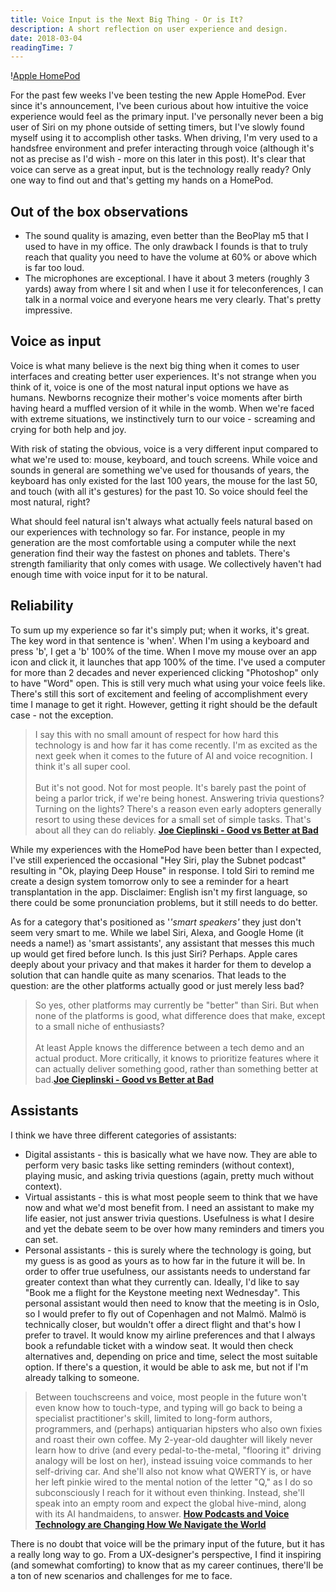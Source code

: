 ```yaml
---
title: Voice Input is the Next Big Thing - Or is It?
description: A short reflection on user experience and design.
date: 2018-03-04
readingTime: 7
---
```


!<a href="/images/articles/homepod.png">Apple HomePod</a>

For the past few weeks I've been testing the new Apple HomePod. Ever since it's announcement, I've been curious about how intuitive the voice experience would feel as the primary input. I've personally never been a big user of Siri on my phone outside of setting timers, but I've slowly found myself using it to accomplish other tasks. When driving, I'm very used to a handsfree environment and prefer interacting through voice (although it's not as precise as I'd wish - more on this later in this post). It's clear that voice can serve as a great input, but is the technology really ready? Only one way to find out and that's getting my hands on a HomePod.

## Out of the box observations
- The sound quality is amazing, even better than the BeoPlay m5 that I used to have in my office. The only drawback I founds is that to truly reach that quality you need to have the volume at 60% or above which is far too loud.
- The microphones are exceptional. I have it about 3 meters (roughly 3 yards) away from where I sit and when I use it for teleconferences, I can talk in a normal voice and everyone hears me very clearly. That's pretty impressive.

## Voice as input
Voice is what many believe is the next big thing when it comes to user interfaces and creating better user experiences. It's not strange when you think of it, voice is one of the most natural input options we have as humans. Newborns recognize their mother's voice moments after birth having heard a muffled version of it while in the womb. When we're faced with extreme situations, we instinctively turn to our voice - screaming and crying for both help and joy.

With risk of stating the obvious, voice is a very different input compared to what we're used to: mouse, keyboard, and touch screens. While voice and sounds in general are something we've used for thousands of years, the keyboard has only existed for the last 100 years, the mouse for the last 50, and touch (with all it's gestures) for the past 10. So voice should feel the most natural, right?

What should feel natural isn't always what actually feels natural based on our experiences with technology so far. For instance, people in my generation are the most comfortable using a computer while the next generation find their way the fastest on phones and tablets. There's strength familiarity that only comes with usage. We collectively haven't had enough time with voice input for it to be natural.


## Reliability
To sum up my experience so far it's simply put; when it works, it's great. The key word in that sentence is 'when'. When I'm using a keyboard and press 'b', I get a 'b' 100% of the time. When I move my mouse over an app icon and click it, it launches that app 100% of the time. I've used a computer for more than 2 decades and never experienced clicking "Photoshop" only to have "Word" open. This is still very much what using your voice feels like. There's still this sort of excitement and feeling of accomplishment every time I manage to get it right. However, getting it right should be the default case - not the exception.

>I say this with no small amount of respect for how hard this technology is and how far it has come recently. I'm as excited as the next geek when it comes to the future of AI and voice recognition. I think it's all super cool.<br /><br />But it's not good. Not for most people. It's barely past the point of being a parlor trick, if we're being honest. Answering trivia questions? Turning on the lights? There's a reason even early adopters generally resort to using these devices for a small set of simple tasks. That's about all they can do reliably. **<a href="http://joecieplinski.com/blog/2018/02/14/good-vs-better-at-bad/">Joe Cieplinski - Good vs Better at Bad</a>**

While my experiences with the HomePod have been better than I expected, I've still experienced the occasional "Hey Siri, play the Subnet podcast" resulting in "Ok, playing Deep House" in response. I told Siri to remind me create a design system tomorrow only to see a reminder for a heart transplantation in the app. Disclaimer: English isn't my first language, so there could be some pronunciation problems, but it still needs to do better.

As for a category that's positioned as '_'smart speakers'_ they just don't seem very smart to me. While we label Siri, Alexa, and Google Home (it needs a name!) as 'smart assistants', any assistant that messes this much up would get fired before lunch. Is this just Siri? Perhaps. Apple cares deeply about your privacy and that makes it harder for them to develop a solution that can handle quite as many scenarios. That leads to the question: are the other platforms actually good or just merely less bad?

>So yes, other platforms may currently be "better" than Siri. But when none of the platforms is good, what difference does that make, except to a small niche of enthusiasts? <br /><br />At least Apple knows the difference between a tech demo and an actual product. More critically, it knows to prioritize features where it can actually deliver something good, rather than something better at bad.**<a href="http://joecieplinski.com/blog/2018/02/14/good-vs-better-at-bad/">Joe Cieplinski - Good vs Better at Bad</a>**


## Assistants

I think we have three different categories of assistants:

-  Digital assistants - this is basically what we have now. They are able to perform very basic tasks like setting reminders (without context), playing music, and asking trivia questions (again, pretty much without context).
- Virtual assistants - this is what most people seem to think that we have now and what we'd most benefit from. I need an assistant to make my life easier, not just answer trivia questions. Usefulness is what I desire and yet the debate seem to be over how many reminders and timers you can set.
-  Personal assistants - this is surely where the technology is going, but my guess is as good as yours as to how far in the future it will be. In order to offer true usefulness, our assistants needs to understand far greater context than what they currently can. Ideally, I'd like to say "Book me a flight for the Keystone meeting next Wednesday". This personal assistant would then need to know that the meeting is in Oslo, so I would prefer to fly out of Copenhagen and not Malmö. Malmö is technically closer, but wouldn't offer a direct flight and that's how I prefer to travel. It would know my airline preferences and that I always book a refundable ticket with a window seat. It would then check alternatives and, depending on price and time, select the most suitable option. If there's a question, it would be able to ask me, but not if I'm already talking to someone.

>Between touchscreens and voice, most people in the future won't even know how to touch-type, and typing will go back to being a specialist practitioner's skill, limited to long-form authors, programmers, and (perhaps) antiquarian hipsters who also own fixies and roast their own coffee. My 2-year-old daughter will likely never learn how to drive (and every pedal-to-the-metal, "flooring it" driving analogy will be lost on her), instead issuing voice commands to her self-driving car. And she'll also not know what QWERTY is, or have her left pinkie wired to the mental notion of the letter "Q," as I do so subconsciously I reach for it without even thinking. Instead, she'll speak into an empty room and expect the global hive-mind, along with its AI handmaidens, to answer. **<a href="https://www.wired.com/story/voice-technology-content-commerce/">How Podcasts and Voice Technology are Changing How We Navigate the World</a>**


There is no doubt that voice will be the primary input of the future, but it has a really long way to go. From a UX-designer's perspective, I find it inspiring (and somewhat comforting) to know that as my career continues, there'll be a ton of new scenarios and challenges for me to face.